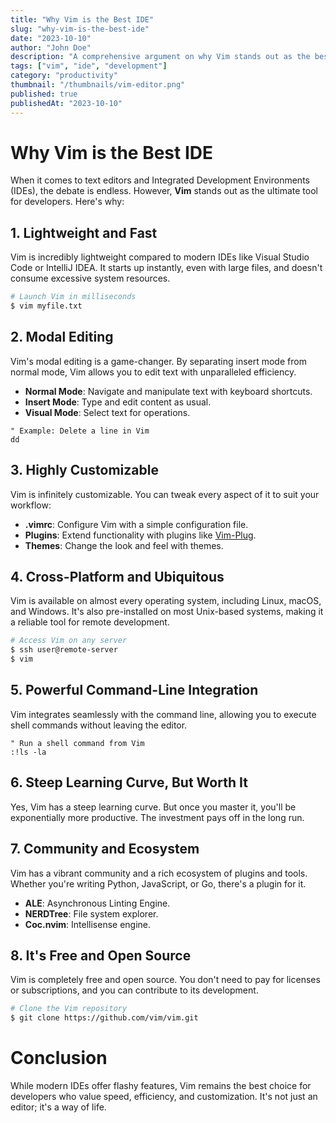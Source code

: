 ```yaml
---
title: "Why Vim is the Best IDE"
slug: "why-vim-is-the-best-ide"
date: "2023-10-10"
author: "John Doe"
description: "A comprehensive argument on why Vim stands out as the best IDE for developers."
tags: ["vim", "ide", "development"]
category: "productivity"
thumbnail: "/thumbnails/vim-editor.png"
published: true 
publishedAt: "2023-10-10"
---
```


# Why Vim is the Best IDE

When it comes to text editors and Integrated Development Environments (IDEs), the debate is endless. However, **Vim** stands out as the ultimate tool for developers. Here's why:

## 1. Lightweight and Fast

Vim is incredibly lightweight compared to modern IDEs like Visual Studio Code or IntelliJ IDEA. It starts up instantly, even with large files, and doesn't consume excessive system resources.

```bash
# Launch Vim in milliseconds
$ vim myfile.txt
```

## 2. Modal Editing

Vim's modal editing is a game-changer. By separating insert mode from normal mode, Vim allows you to edit text with unparalleled efficiency.

- **Normal Mode**: Navigate and manipulate text with keyboard shortcuts.
- **Insert Mode**: Type and edit content as usual.
- **Visual Mode**: Select text for operations.

```vim
" Example: Delete a line in Vim
dd
```

## 3. Highly Customizable

Vim is infinitely customizable. You can tweak every aspect of it to suit your workflow:

- **.vimrc**: Configure Vim with a simple configuration file.
- **Plugins**: Extend functionality with plugins like [Vim-Plug](https://github.com/junegunn/vim-plug).
- **Themes**: Change the look and feel with themes.

## 4. Cross-Platform and Ubiquitous

Vim is available on almost every operating system, including Linux, macOS, and Windows. It's also pre-installed on most Unix-based systems, making it a reliable tool for remote development.

```bash
# Access Vim on any server
$ ssh user@remote-server
$ vim
```

## 5. Powerful Command-Line Integration

Vim integrates seamlessly with the command line, allowing you to execute shell commands without leaving the editor.

```vim
" Run a shell command from Vim
:!ls -la
```

## 6. Steep Learning Curve, But Worth It

Yes, Vim has a steep learning curve. But once you master it, you'll be exponentially more productive. The investment pays off in the long run.

## 7. Community and Ecosystem

Vim has a vibrant community and a rich ecosystem of plugins and tools. Whether you're writing Python, JavaScript, or Go, there's a plugin for it.

- **ALE**: Asynchronous Linting Engine.
- **NERDTree**: File system explorer.
- **Coc.nvim**: Intellisense engine.

## 8. It's Free and Open Source

Vim is completely free and open source. You don't need to pay for licenses or subscriptions, and you can contribute to its development.

```bash
# Clone the Vim repository
$ git clone https://github.com/vim/vim.git
```

# Conclusion

While modern IDEs offer flashy features, Vim remains the best choice for developers who value speed, efficiency, and customization. It's not just an editor; it's a way of life.
